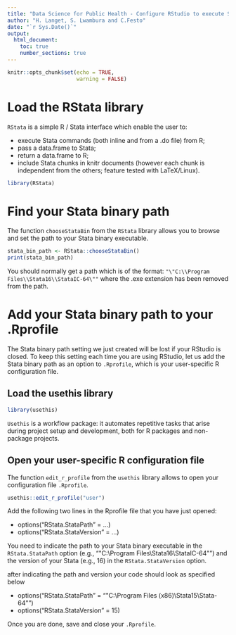 ```yaml
---
title: "Data Science for Public Health - Configure RStudio to execute Stata commands"
author: "H. Langet, S. Lwambura and C.Festo"
date: "`r Sys.Date()`"
output:
  html_document:
    toc: true
    number_sections: true
---
```


```r
knitr::opts_chunk$set(echo = TRUE,
                      warning = FALSE)
```

# Load the RStata library

`RStata` is a simple R / Stata interface which enable the user to:

* execute Stata commands (both inline and from a .do file) from R;
* pass a data.frame to Stata;
* return a data.frame to R;
* include Stata chunks in knitr documents (however each chunk is independent from the others; feature tested with LaTeX/Linux).

```r
library(RStata)
```

# Find your Stata binary path

The function `chooseStataBin` from the `RStata` library allows you to browse and set the path to your Stata binary executable.

```r
stata_bin_path <- RStata::chooseStataBin()
print(stata_bin_path)
```

You should normally get a path which is of the format: `"\"C:\\Program Files\\Stata16\\StataIC-64\""` where the .exe extension has been removed from the path.

# Add your Stata binary path to your .Rprofile

The Stata binary path setting we just created will be lost if your RStudio is closed.
To keep this setting each time you are using RStudio, let us add the Stata binary path as an option to `.Rprofile`, which is your user-specific R configuration file.

## Load the usethis library

```r
library(usethis)
```

`Usethis` is a workflow package: it automates repetitive tasks that arise during project setup and development, both for R packages and non-package projects.

## Open your user-specific R configuration file

The function `edit_r_profile` from the `usethis` library allows to open your configuration file `.Rprofile`.

```r
usethis::edit_r_profile("user")
```
Add the following two lines in the Rprofile file that you have just opened:

* options("RStata.StataPath" = ...)
* options("RStata.StataVersion" = ...)

You need to indicate the path to your Stata binary executable in the `RStata.StataPath` option (e.g., "\"C:\\Program Files\\Stata16\\StataIC-64\"") and the version of your Stata (e.g., 16) in the `RStata.StataVersion` option.

after indicating the path and version your code should look as specified below

* options("RStata.StataPath" = "\"C:\\Program Files (x86)\\Stata15\\Stata-64\"")
* options("RStata.StataVersion" = 15)

Once you are done, save and close your `.Rprofile`.
